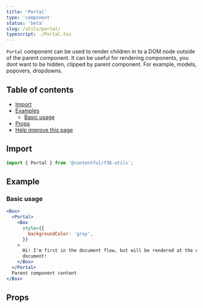 ```yaml
---
title: 'Portal'
type: 'component'
status: 'beta'
slug: /utils/portal/
typescript: ./Portal.tsx
---
```



`Portal` component can be used to render children in to a DOM node outside of the parent component. It can be useful for rendering components, you dont want to be hidden, clipped by parent component. For example, models, popovers, dropdowns.

## Table of contents

- [Import](#import)
- [Examples](#examples)
  - [Basic usage](#basic-usage)
- [Props](#props)
- [Help improve this page](#help-improve-this-page)

## Import

```jsx static=true
import { Portal } from '@contentful/f36-utils';
```

## Example

### Basic usage

```jsx static=true
<Box>
  <Portal>
    <Box
      style={{
        backgroundColor: 'gray',
      }}
    >
      Hi! I'm first in the document flow, but will be rendered at the end of the
      document!
    </Box>
  </Portal>
  Parent component content
</Box>
```

## Props

<Props of="Portal" />
